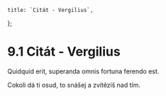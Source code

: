    title: `Citát - Vergilius`,
};

# 9.1 Citát - Vergilius

Quidquid erit, superanda omnis fortuna ferendo est.

Cokoli dá ti osud, to snášej a zvítězíš nad tím.